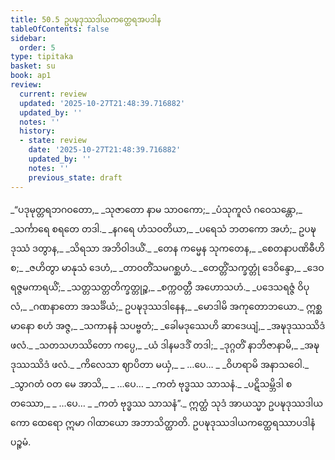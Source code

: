```yaml
---
title: 50.5 ဥပဍ္ဎဒုဿဒါယကတ္ထေရအပဒါန
tableOfContents: false
sidebar:
  order: 5
type: tipitaka
basket: su
book: ap1
review:
  current: review
  updated: '2025-10-27T21:48:39.716882'
  updated_by: ''
  notes: ''
  history:
  - state: review
    date: '2025-10-27T21:48:39.716882'
    updated_by: ''
    notes: ''
    previous_state: draft
---
```



<ReviewStatus review={frontmatter.review} showDetails={true} />

<HypothesisAnnotation frontmatter={frontmatter} />

<DynamicBreadcrumb />

<Division number="31" book="ap1" e="ch" v="20" p="431">

<Paragraph number="6468" type="verses" book="ap1">
_“ပဒုမုတ္တရဘဂဝတော,_  
_သုဇာတော နာမ သာဝကော;_  
_ပံသုကူလံ ဂဝေသန္တော,_  
_သင်္ကာရေ စရတေ တဒါ._  

</Paragraph>

</Division>
<Division number="32" book="ap1" e="ch" v="20" p="431">

<Paragraph number="6469" type="verses" book="ap1">
_နဂရေ ဟံသဝတိယာ,_  
_ပရေသံ ဘတကော အဟံ;_  
ဥပဍ္ဎဒုဿံ ဒတွာန,_  
_သိရသာ အဘိဝါဒယိံ._  

</Paragraph>

</Division>
<Division number="33" book="ap1" e="ch" v="20" p="431">

<Paragraph number="6470" type="verses" book="ap1">
_တေန ကမ္မေန သုကတေန,_  
_စေတနာပဏိဓီဟိ စ;_  
_ဇဟိတွာ မာနုသံ ဒေဟံ,_  
_တာဝတိံသမဂစ္ဆဟံ._  

</Paragraph>

</Division>
<Division number="34" book="ap1" e="ch" v="20" p="432">

<Paragraph number="6471" type="verses" book="ap1">
_တေတ္တိံသက္ခတ္တုံ ဒေဝိန္ဒော,_  
_ဒေဝရဇ္ဇမကာရယိံ;_  
_သတ္တသတ္တတိက္ခတ္တုဉ္စ,_  
_စက္ကဝတ္တီ အဟောသဟံ._  

</Paragraph>

</Division>
<Division number="35" book="ap1" e="ch" v="20" p="432">

<Paragraph number="6472" type="verses" book="ap1">
_ပဒေသရဇ္ဇံ ဝိပုလံ,_  
_ဂဏနာတော အသင်္ခိယံ;_  
ဥပဍ္ဎဒုဿဒါနေန,_  
_မောဒါမိ အကုတောဘယော._  

</Paragraph>

</Division>
<Division number="36" book="ap1" e="ch" v="20" p="432">

<Paragraph number="6473" type="verses" book="ap1">
ဣစ္ဆမာနော စဟံ အဇ္ဇ,_  
_သကာနနံ သပဗ္ဗတံ;_  
_ခေါမဒုဿေဟိ ဆာဒေယျံ,_  
_အဍ္ဎဒုဿဿိဒံ ဖလံ._  

</Paragraph>

</Division>
<Division number="37" book="ap1" e="ch" v="20" p="432">

<Paragraph number="6474" type="verses" book="ap1">
_သတသဟဿိတော ကပ္ပေ,_  
_ယံ ဒါနမဒဒိံ တဒါ;_  
_ဒုဂ္ဂတိံ နာဘိဇာနာမိ,_  
_အဍ္ဎဒုဿဿိဒံ ဖလံ._  

</Paragraph>

</Division>
<Division number="38" book="ap1" e="ch" v="20" p="432">

<Paragraph number="6475" type="verses" book="ap1">
_ကိလေသာ ဈာပိတာ မယှံ,_  
_ …ပေ… _  
_ဝိဟရာမိ အနာသဝေါ._  

</Paragraph>

</Division>
<Division number="39" book="ap1" e="ch" v="20" p="432">

<Paragraph number="6476" type="verses" book="ap1">
_သွာဂတံ ဝတ မေ အာသိ,_  
_ …ပေ… _  
_ကတံ ဗုဒ္ဓဿ သာသနံ._  

</Paragraph>

</Division>
<Division number="40" book="ap1" e="ch" v="20" p="432">

<Paragraph number="6477" type="verses" book="ap1">
_ပဋိသမ္ဘိဒါ စတဿော,_  
_ …ပေ… _  
_ကတံ ဗုဒ္ဓဿ သာသနံ”._  

</Paragraph>

<Paragraph number="6478" book="ap1">
ဣတ္ထံ သုဒံ အာယသ္မာ ဥပဍ္ဎဒုဿဒါယကော ထေရော ဣမာ ဂါထာယော အဘာသိတ္ထာတိ.

</Paragraph>
</Division>

<Paragraph number="6479" type="center" book="ap1">
ဥပဍ္ဎဒုဿဒါယကတ္ထေရဿာပဒါနံ ပဉ္စမံ.
</Paragraph>